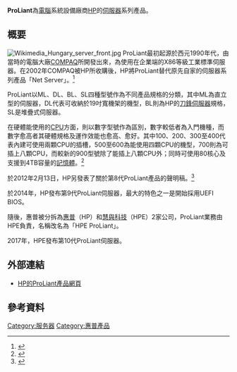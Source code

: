 {{noteTA
|G1=IT
}}
'''ProLiant'''為[[電腦|電腦]]系統設備廠商[[惠普公司|HP]]的[[伺服器|伺服器]]系列產品。

== 概要 ==
[[File:Wikimedia_Hungary_server_front.jpg|thumb]]
ProLiant最初起源於西元1990年代，由當時的電腦大廠[[COMPAQ|COMPAQ]]所開發出來，為使用在企業端的X86等級工業標準伺服器。在2002年COMPAQ被HP所收購後，HP將ProLiant替代原先自家的伺服器系列產品「Net Server」。<ref>{{Cite web |url=http://h18006.www1.hp.com/products/servers/platforms/iss-faq.html#8 |title=new hp industry standard server family |trans_title=全新的HP工業標準伺服器產品家族 |accessdate=2012-04-16 |work=[[惠普公司|HP]] |language=en |deadurl=yes |archiveurl=https://web.archive.org/web/20131016003752/http://h18006.www1.hp.com/products/servers/platforms/iss-faq.html#8 |archivedate=2013-10-16 }}</ref>

ProLiant以ML、DL、BL、SL四種型號作為不同產品規格的分類，其中ML為直立型的伺服器，DL代表可收納於19吋寬機架的機型，BL則為HP的[[刀鋒伺服器|刀鋒伺服器]]規格，SL是堆疊式伺服器。

在硬體能使用的[[中央處理器|CPU]]方面，則以數字型號作為區別，數字較低者為入門機種，而數字愈高者其硬體規格及運作效能也愈高、愈好。其中100、200、300至400代表內建可使用兩顆CPU的插槽，500至600為能使用四顆CPU的機型，700則為可插上八顆CPU，而較新的900型號除了能插上八顆CPU外；同時可使用80核心及支援到4TB容量的[[記憶體|記憶體]]。<ref>{{Cite web |url=http://h18004.www1.hp.com/products/servers/platforms/index.html?jumpid=go/proliant |title=HP ProLiant Servers |trans_title=HP ProLiant伺服器產品說明 |accessdate=2012-04-16 |work=HP |language=en |archive-url=https://web.archive.org/web/20120315151704/http://h18004.www1.hp.com/products/servers/platforms/index.html?jumpid=go%2Fproliant |archive-date=2012-03-15 |dead-url=yes }}</ref>

於2012年2月13日，HP另發表了關於第8代ProLiant產品的聲明稿。<ref>{{Cite web |url=http://www.hp.com/hpinfo/newsroom/press/2012/120208c.html |title=News release |trans_title=HP新聞發佈 |accessdate=2012-04-16 |work=HP |language=en |archive-date=2012-04-21 |archive-url=https://web.archive.org/web/20120421202658/http://www.hp.com/hpinfo/newsroom/press/2012/120208c.html |dead-url=no }}</ref>

於2014年，HP發布第9代ProLiant伺服器，最大的特色之一是開始採用UEFI BIOS。

隨後，惠普被分拆為[[惠普|惠普]]（HP）和[[慧與科技|慧與科技]]（HPE）2家公司，ProLiant業務由HPE負責，名稱改名為「HPE ProLiant」。

2017年，HPE發布第10代ProLiant伺服器。

== 外部連結 ==
{{Commons category|ProLiant}}
*{{en}}[https://web.archive.org/web/20120514111629/http://h18000.www1.hp.com/products/servers/platforms/ HP的ProLiant產品網頁]

== 參考資料 ==
{{reflist}}

{{DEFAULTSORT:ProLiant}}

[[Category:服务器|Category:服务器]]
[[Category:惠普產品|Category:惠普產品]]